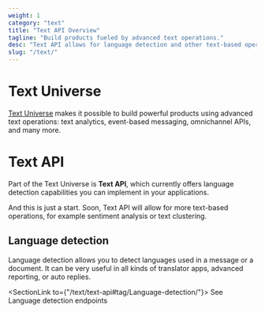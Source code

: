 ```yaml
---
weight: 1
category: "text"
title: "Text API Overview"
tagline: "Build products fueled by advanced text operations."
desc: "Text API allows for language detection and other text-based operations."
slug: "/text/"
---
```


# Text Universe

<a href="https://text.com/universe" target="_blank">Text Universe</a> makes it possible to build powerful products using advanced text operations: text analytics, event-based messaging, omnichannel APIs, and many more.

# Text API

Part of the Text Universe is **Text API**, which currently offers language detection capabilities you can implement in your applications.

And this is just a start. Soon, Text API will allow for more text-based operations, for example sentiment analysis or text clustering.

## Language detection

Language detection allows you to detect languages used in a message or a document. It can be very useful in all kinds of translator apps, advanced reporting, or auto replies.

<SectionLink to={"/text/text-api#tag/Language-detection/"}>
  See Language detection endpoints
</SectionLink>